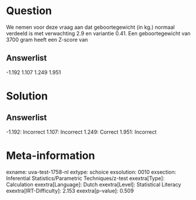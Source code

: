 Question
========

We nemen voor deze vraag aan dat geboortegewicht (in kg.) normaal
verdeeld is met verwachting 2.9 en variantie 0.41. Een geboortegewicht
van 3700 gram heeft een Z-score van

Answerlist
----------

-1.192
1.107
1.249
1.951

Solution
========

Answerlist
----------

-1.192: Incorrect
1.107: Incorrect
1.249: Correct
1.951: Incorrect

Meta-information
================
exname: uva-test-1758-nl
extype: schoice
exsolution: 0010
exsection: Inferential Statistics/Parametric Techniques/z-test
exextra[Type]: Calculation
exextra[Language]: Dutch
exextra[Level]: Statistical Literacy
exextra[IRT-Difficulty]: 2.153
exextra[p-value]: 0.509
